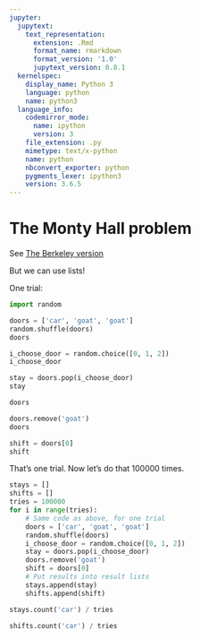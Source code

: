```yaml
---
jupyter:
  jupytext:
    text_representation:
      extension: .Rmd
      format_name: rmarkdown
      format_version: '1.0'
      jupytext_version: 0.8.1
  kernelspec:
    display_name: Python 3
    language: python
    name: python3
  language_info:
    codemirror_mode:
      name: ipython
      version: 3
    file_extension: .py
    mimetype: text/x-python
    name: python
    nbconvert_exporter: python
    pygments_lexer: ipython3
    version: 3.6.5
---
```


# The Monty Hall problem


See [The Berkeley version](https://www.inferentialthinking.com/chapters/09/4/Monty_Hall_Problem)


But we can use lists!


One trial:

```python
import random
```

```python
doors = ['car', 'goat', 'goat']
random.shuffle(doors)
doors
```

```python
i_choose_door = random.choice([0, 1, 2])
i_choose_door
```

```python
stay = doors.pop(i_choose_door)
stay
```

```python
doors
```

```python
doors.remove('goat')
doors
```

```python
shift = doors[0]
shift
```

That's one trial.   Now let's do that 100000 times.

```python
stays = []
shifts = []
tries = 100000
for i in range(tries):
    # Same code as above, for one trial
    doors = ['car', 'goat', 'goat']
    random.shuffle(doors)
    i_choose_door = random.choice([0, 1, 2])
    stay = doors.pop(i_choose_door)
    doors.remove('goat')
    shift = doors[0]
    # Put results into result lists
    stays.append(stay)
    shifts.append(shift)
```

```python
stays.count('car') / tries
```

```python
shifts.count('car') / tries
```
